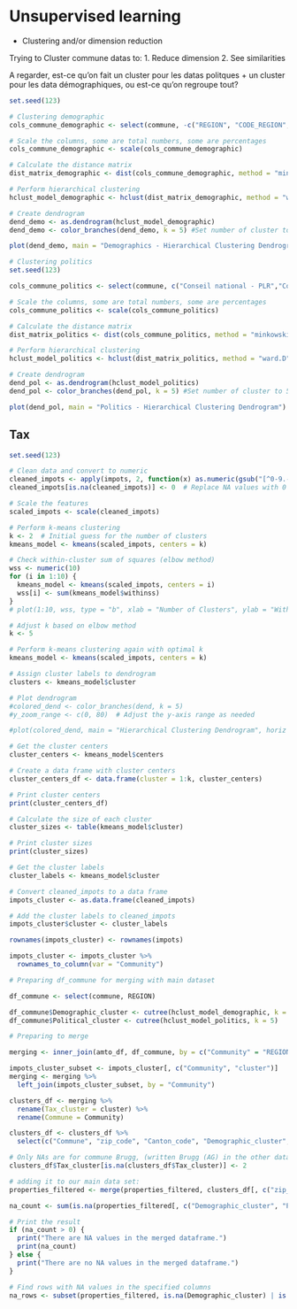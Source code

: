 # Unsupervised learning

* Clustering and/or dimension reduction

Trying to Cluster commune datas to:
1. Reduce dimension
2. See similarities

A regarder, est-ce qu'on fait un cluster pour les datas politques + un cluster pour les data démographiques, ou est-ce qu'on regroupe tout?

```r
set.seed(123)

# Clustering demographic
cols_commune_demographic <- select(commune, -c("REGION", "CODE_REGION","Conseil national - PLR","Conseil national - PDC", "Conseil national - PS", "Conseil national - UDC", "Conseil national - PEV/PCS", "Conseil national - PVL", "Conseil national - PBD", "Conseil national - PST/Sol.", "Conseil national - PES", "Conseil national - Petits partis de droite"))

# Scale the columns, some are total numbers, some are percentages
cols_commune_demographic <- scale(cols_commune_demographic)

# Calculate the distance matrix
dist_matrix_demographic <- dist(cols_commune_demographic, method = "minkowski")

# Perform hierarchical clustering
hclust_model_demographic <- hclust(dist_matrix_demographic, method = "ward.D")

# Create dendrogram
dend_demo <- as.dendrogram(hclust_model_demographic)
dend_demo <- color_branches(dend_demo, k = 5) #Set number of cluster to 5, to keep the same scale for all our variables

plot(dend_demo, main = "Demographics - Hierarchical Clustering Dendrogram")


```

```r
# Clustering politics
set.seed(123)

cols_commune_politics <- select(commune, c("Conseil national - PLR","Conseil national - PDC", "Conseil national - PS", "Conseil national - UDC", "Conseil national - PEV/PCS", "Conseil national - PVL", "Conseil national - PBD", "Conseil national - PST/Sol.", "Conseil national - PES", "Conseil national - Petits partis de droite"))

# Scale the columns, some are total numbers, some are percentages
cols_commune_politics <- scale(cols_commune_politics)

# Calculate the distance matrix
dist_matrix_politics <- dist(cols_commune_politics, method = "minkowski")

# Perform hierarchical clustering
hclust_model_politics <- hclust(dist_matrix_politics, method = "ward.D")

# Create dendrogram
dend_pol <- as.dendrogram(hclust_model_politics)
dend_pol <- color_branches(dend_pol, k = 5) #Set number of cluster to 5, to keep the same scale for all our variables

plot(dend_pol, main = "Politics - Hierarchical Clustering Dendrogram")


```



## Tax
```r
set.seed(123)

# Clean data and convert to numeric
cleaned_impots <- apply(impots, 2, function(x) as.numeric(gsub("[^0-9.-]", "", x)))
cleaned_impots[is.na(cleaned_impots)] <- 0  # Replace NA values with 0

# Scale the features
scaled_impots <- scale(cleaned_impots)

# Perform k-means clustering
k <- 2  # Initial guess for the number of clusters
kmeans_model <- kmeans(scaled_impots, centers = k)

# Check within-cluster sum of squares (elbow method)
wss <- numeric(10)
for (i in 1:10) {
  kmeans_model <- kmeans(scaled_impots, centers = i)
  wss[i] <- sum(kmeans_model$withinss)
}
# plot(1:10, wss, type = "b", xlab = "Number of Clusters", ylab = "Within groups sum of squares")

# Adjust k based on elbow method
k <- 5  

# Perform k-means clustering again with optimal k
kmeans_model <- kmeans(scaled_impots, centers = k)

# Assign cluster labels to dendrogram
clusters <- kmeans_model$cluster

# Plot dendrogram
#colored_dend <- color_branches(dend, k = 5)
#y_zoom_range <- c(0, 80)  # Adjust the y-axis range as needed

#plot(colored_dend, main = "Hierarchical Clustering Dendrogram", horiz = FALSE, ylim = y_zoom_range)

```

```r
# Get the cluster centers
cluster_centers <- kmeans_model$centers

# Create a data frame with cluster centers
cluster_centers_df <- data.frame(cluster = 1:k, cluster_centers)

# Print cluster centers
print(cluster_centers_df)

# Calculate the size of each cluster
cluster_sizes <- table(kmeans_model$cluster)

# Print cluster sizes
print(cluster_sizes)

# Get the cluster labels
cluster_labels <- kmeans_model$cluster

# Convert cleaned_impots to a data frame
impots_cluster <- as.data.frame(cleaned_impots)

# Add the cluster labels to cleaned_impots
impots_cluster$cluster <- cluster_labels

rownames(impots_cluster) <- rownames(impots)

impots_cluster <- impots_cluster %>%
  rownames_to_column(var = "Community")

```

```r
# Preparing df_commune for merging with main dataset

df_commune <- select(commune, REGION)

df_commune$Demographic_cluster <- cutree(hclust_model_demographic, k = 5)
df_commune$Political_cluster <- cutree(hclust_model_politics, k = 5)

# Preparing to merge

merging <- inner_join(amto_df, df_commune, by = c("Community" = "REGION"))

impots_cluster_subset <- impots_cluster[, c("Community", "cluster")]
merging <- merging %>%
  left_join(impots_cluster_subset, by = "Community")

clusters_df <- merging %>%
  rename(Tax_cluster = cluster) %>%
  rename(Commune = Community)

clusters_df <- clusters_df %>%
  select(c("Commune", "zip_code", "Canton_code", "Demographic_cluster", "Political_cluster", "Tax_cluster"))

# Only NAs are for commune Brugg, (written Brugg (AG) in the other data set) -> j'entre le cluster à la mano
clusters_df$Tax_cluster[is.na(clusters_df$Tax_cluster)] <- 2

# adding it to our main data set:
properties_filtered <- merge(properties_filtered, clusters_df[, c("zip_code", "Demographic_cluster", "Political_cluster", "Tax_cluster")], by = "zip_code", all.x = TRUE)

na_count <- sum(is.na(properties_filtered[, c("Demographic_cluster", "Political_cluster", "Tax_cluster")]))

# Print the result
if (na_count > 0) {
  print("There are NA values in the merged dataframe.")
  print(na_count)
} else {
  print("There are no NA values in the merged dataframe.")
}

# Find rows with NA values in the specified columns
na_rows <- subset(properties_filtered, is.na(Demographic_cluster) | is.na(Political_cluster) | is.na(Tax_cluster))


```

